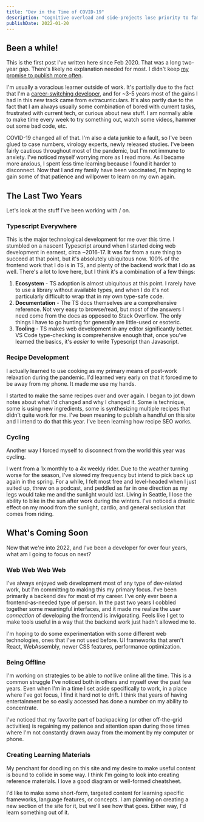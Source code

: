 ```yaml
---
title: "Dev in the Time of COVID-19"
description: "Cognitive overload and side-projects lose priority to family and risk assessment."
publishDate: 2022-01-20
---
```



## Been a while!

This is the first post I've written here since Feb 2020. That was a long two-year gap. There's likely no explanation needed for most. I didn't keep [my promise to publish more often](/blog/hugo/).

<InlineSvg svg={clockSvg} />

I'm usually a voracious learner outside of work. It's partially due to the fact that I'm a [career-switching developer](/blog/switching-careers-to-software-engineering-part-two/), and for ~3-5 years most of the gains I had in this new track came from extracurriculars. It's also partly due to the fact that I am always usually some combination of bored with current tasks, frustrated with current tech, or curious about new stuff. I am normally able to make time every week to try something out, watch some videos, hammer out some bad code, etc.

COVID-19 changed all of that. I'm also a data junkie to a fault, so I've been glued to case numbers, virology experts, newly released studies. I've been fairly cautious throughout most of the pandemic, but I'm not immune to anxiety. I've noticed myself worrying more as I read more. As I became more anxious, I spent less time learning because I found it harder to disconnect. Now that I and my family have been vaccinated, I'm hoping to gain some of that patience and willpower to learn on my own again.

## The Last Two Years

Let's look at the stuff I've been working with / on.

### Typescript Everywhere

This is the major technological development for me over this time. I stumbled on a nascent Typescript around when I started doing web development in earnest, circa ~2016-17. It was far from a sure thing to succeed at that point, but it's absolutely ubiquitous now. 100% of the frontend work that I do is in TS, and plenty of the backend work that I do as well. There's a lot to love here, but I think it's a combination of a few things:

<InlineSvg svg={typescriptSvg} />

1. **Ecosystem** - TS adoption is almost ubiquitous at this point. I rarely have to use a library without available types, and when I do it's not particularly difficult to wrap that in my own type-safe code.
2. **Documentation** - The TS docs themselves are a comprehensive reference. Not very easy to browse/read, but _most_ of the answers I need come from the docs as opposed to Stack Overflow. The only things I have to go hunting for generally are little-used or esoteric.
3. **Tooling** - TS makes web development in any editor significantly better. VS Code type-checking is comprehensive enough that, once you've learned the basics, it's _easier_ to write Typescript than Javascript.

### Recipe Development

I actually learned to use cooking as my primary means of post-work relaxation during the pandemic. I'd learned very early on that it forced me to be away from my phone. It made me use my hands.

<InlineSvg svg={recipeSvg} />

I started to make the same recipes over and over again. I began to jot down notes about what I'd changed and why I changed it. Some is technique, some is using new ingredients, some is synthesizing multiple recipes that didn't quite work for me. I've been meaning to publish a handful on this site and I intend to do that this year. I've been learning how recipe SEO works.

### Cycling

Another way I forced myself to disconnect from the world this year was cycling.

<InlineSvg svg={bikeSvg} />

I went from a 1x monthly to a 4x weekly rider. Due to the weather turning worse for the season, I've slowed my frequency but intend to pick back up again in the spring. For a while, I felt most free and level-headed when I just suited up, threw on a podcast, and peddled as far in one direction as my legs would take me and the sunlight would last. Living in Seattle, I lose the ability to bike in the sun after work during the winters. I've noticed a drastic effect on my mood from the sunlight, cardio, and general seclusion that comes from riding.

## What's Coming Soon

Now that we're into 2022, and I've been a developer for over four years, what am I going to focus on next?

### Web Web Web Web

I've always enjoyed web development most of any type of dev-related work, but I'm committing to making this my primary focus. I've been primarily a backend dev for most of my career. I've only ever been a frontend-as-needed type of person. In the past two years I cobbled together some meaningful interfaces, and it made me realize the _user connection_ of developing the frontend is invigorating. Feels like I get to make tools useful in a way that the backend work just hadn't allowed me to.

I'm hoping to do some experimentation with some different web technologies, ones that I've not used before. UI frameworks that aren't React, WebAssembly, newer CSS features, performance optimization.

### Being Offline

I'm working on strategies to be able to _not_ live online all the time. This is a common struggle I've noticed both in others and myself over the past few years. Even when I'm in a time I set aside specifically to work, in a place where I've got focus, I find it hard not to drift. I think that years of having entertainment be so easily accessed has done a number on my ability to concentrate.

I've noticed that my favorite part of backpacking (or other off-the-grid activities) is regaining my patience and attention span during those times where I'm not constantly drawn away from the moment by my computer or phone.

### Creating Learning Materials

My penchant for doodling on this site and my desire to make useful content is bound to collide in some way. I think I'm going to look into creating reference materials. I love a good diagram or well-formed cheatsheet.

I'd like to make some short-form, targeted content for learning specific frameworks, language features, or concepts. I am planning on creating a new section of the site for it, but we'll see how that goes. Either way, I'd learn something out of it.
